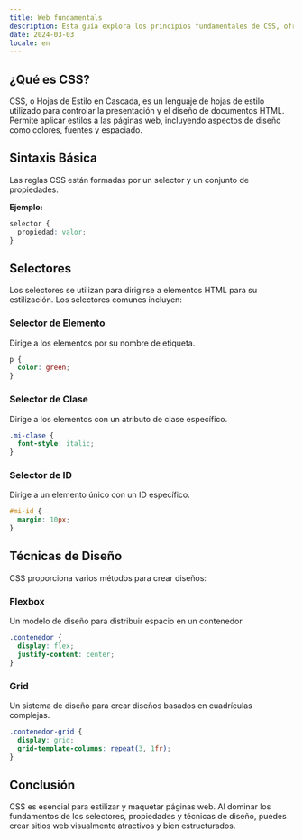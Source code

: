 ```yaml
---
title: Web fundamentals
description: Esta guía explora los principios fundamentales de CSS, ofreciéndote las herramientas para estilizar y maquetar tu sitio web con precisión y creatividad.
date: 2024-03-03
locale: en
---
```


## ¿Qué es CSS?

CSS, o Hojas de Estilo en Cascada, es un lenguaje de hojas de estilo utilizado para controlar la presentación y el diseño de documentos HTML. Permite aplicar estilos a las páginas web, incluyendo aspectos de diseño como colores, fuentes y espaciado.

## Sintaxis Básica

Las reglas CSS están formadas por un selector y un conjunto de propiedades.

**Ejemplo:**

```css
selector {
  propiedad: valor;
}
```

## Selectores

Los selectores se utilizan para dirigirse a elementos HTML para su estilización. Los selectores comunes incluyen:

### Selector de Elemento

Dirige a los elementos por su nombre de etiqueta.

```css
p {
  color: green;
}
```

### Selector de Clase

Dirige a los elementos con un atributo de clase específico.

```css
.mi-clase {
  font-style: italic;
}
```

### Selector de ID

Dirige a un elemento único con un ID específico.

```css
#mi-id {
  margin: 10px;
}
```

## Técnicas de Diseño

CSS proporciona varios métodos para crear diseños:

### Flexbox

Un modelo de diseño para distribuir espacio en un contenedor

```css
.contenedor {
  display: flex;
  justify-content: center;
}
```

### Grid

Un sistema de diseño para crear diseños basados en cuadrículas complejas.

```css
.contenedor-grid {
  display: grid;
  grid-template-columns: repeat(3, 1fr);
}
```

## Conclusión

CSS es esencial para estilizar y maquetar páginas web. Al dominar los fundamentos de los selectores, propiedades y técnicas de diseño, puedes crear sitios web visualmente atractivos y bien estructurados.
